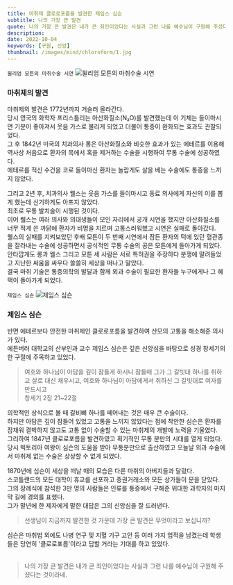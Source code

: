 ```yaml
---
title: 마취제 클로로포름을 발견한 제임스 심슨
subtitle: 나의 가장 큰 발견
quote: 나의 가장 큰 발견은 내가 큰 죄인이었다는 사실과 그런 나를 예수님이 구원해 주셨다는 것이라네
description: 
date: 2022-10-04
keywords: [구원, 신앙]
thumbnail: /images/mind/chloroform/1.jpg
---
```


`윌리엄 모튼의 마취수술 시연`
![윌리엄 모튼의 마취수술 시연](/images/mind/chloroform/1.jpg)

### 마취제의 발견
마취제의 발견은 1772년까지 거슬러 올라간다.  
당시 영국의 화학자 프리스틀리는 아산화질소(N₂O)를 발견했는데 이 기체는 들이마시면 기분이 좋아져서 웃음 가스로 불리게 되었고 더불어 통증이 완화되는 효과도 관찰되었다.  
그 후 1842년 미국의 치과의사 롱은 아산화질소와 비슷한 효과가 있는 에테르를 이용해 역사상 처음으로 환자의 목에서 혹을 제거하는 수술을 시행하여 무통 수술에 성공하였다.  
에테르를 적신 수건을 코로 들이마신 환자는 놀랍게도 살을 베는 수술에도 통증을 느끼지 않았다.  

그리고 2년 후, 치과의사 웰스는 웃음 가스를 들이마시고 동료 의사에게 자신의 이를 뽑게 했는데 신기하게도 아프지 않았다.  
최초로 무통 발치술이 시행된 것이다.  
이어 웰스는 여러 의사와 의대생들이 모인 자리에서 공개 시연을 했지만 아산화질소를 너무 적게 쓴 까닭에 환자가 비명을 지르며 고통스러워했고 시연은 실패로 돌아갔다.  
웰스의 실패를 지켜보았던 후배 모튼이 두 번째 시연에서 잠든 환자의 턱에 있던 혈관종을 잘라내는 수술에 성공하면서 공식적인 무통 수술의 공은 모튼에게 돌아가게 되었다.  
안타깝게도 롱과 웰스 그리고 모튼 세 사람은 서로 특허권을 주장하다 분쟁에 말려들었고 지난한 싸움을 싸우다 쓸쓸히 세상을 떠나고 말았다.  
결국 마취 기술은 통증의학의 발달과 함께 외과 수술이 필요한 환자들 누구에게나 그 혜택이 돌아가게 되었다.  

`제임스 심슨`
![제임스 심슨](/images/mind/chloroform/2.jpg) 

### 제임스 심슨
반면 에테르보다 안전한 마취제인 클로로포름을 발견하여 산모의 고통을 해소해준 의사가 있다.  
에든버러 대학교의 산부인과 교수 제임스 심슨은 깊은 신앙심을 바탕으로 성경 창세기의 한 구절에 주목하고 있었다.  

> 여호와 하나님이 아담을 깊이 잠들게 하시니 잠들매 그가 그 갈빗대 하나를 취하고 살로 대신 채우시고, 여호와 하나님이 아담에게서 취하신 그 갈빗대로 여자를 만드시고   
> 창세기 2장 21~22절 

의학적인 상식으로 볼 때 갈비뼈 하나를 떼어내는 것은 매우 큰 수술이다.  
하지만 아담은 깊이 잠들어 있었고 고통을 느끼지 않았다는 점에 착안한 심슨은 환자를 잠재워 결박하지 않고도 고통 없이 수술할 수 있는 마취제의 개발에 노력을 기울였다.  
그리하여 1847년 클로로포름을 발견하였고 획기적인 무통 분만의 시대를 열게 되었다.  
당시 빅토리아 여왕이 심슨의 도움을 받아 무통분만으로 출산하였고 오늘날 외과 수술에서 마취제 없는 수술은 상상할 수 없게 되었다.  

1870년에 심슨이 세상을 떠날 때의 모습은 다른 마취의 아버지들과 달랐다.  
스코틀랜드의 모든 대학이 휴교를 선포하고 증권거래소와 모든 상가들이 문을 닫았다.  
그의 장례식에 참석한 3만 명의 사람들은 인류를 통증에서 구해준 위대한 과학자의 마지막 길에 경의를 표했다.  
그가 말년에 한 제자에게 말한 대답은 그의 신앙심을 잘 드러낸다.   

> 선생님이 지금까지 발견한 것 가운데 가장 큰 발견은 무엇이라고 보십니까?

심슨은 마취법 외에도 나병 연구 및 지혈 기구 고안 등 여러 가지 업적을 남겼는데 학생들은 당연히 '클로로포름'이라고 답할 거라는 기대를 하고 있었다.  
 
> 나의 가장 큰 발견은 내가 큰 죄인이었다는 사실과 그런 나를 예수님이 구원해 주셨다는 것이라네.